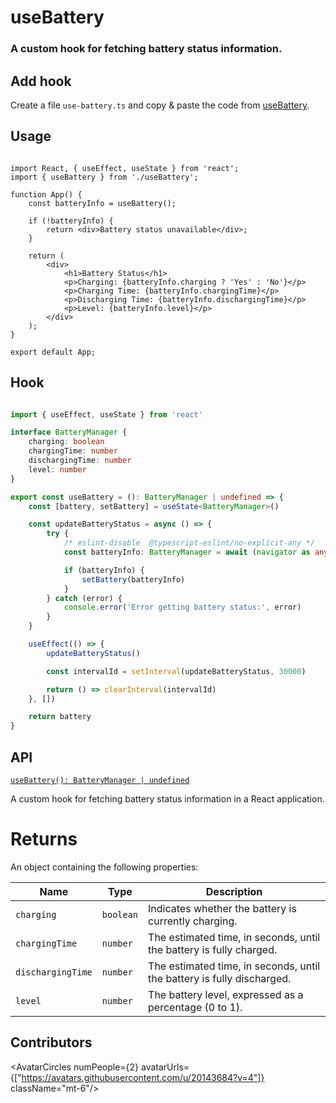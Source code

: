 
# useBattery

<h3 className="mt-4 text-xl font-normal text-gray-400">A custom hook for fetching battery status information.</h3>

## Add hook

Create a file `use-battery.ts` and copy & paste the code from [useBattery](/hooks/use-battery#hook).

## Usage

```tsx {3,6}

import React, { useEffect, useState } from 'react';
import { useBattery } from './useBattery';

function App() {
    const batteryInfo = useBattery();

    if (!batteryInfo) {
        return <div>Battery status unavailable</div>;
    }

    return (
        <div>
            <h1>Battery Status</h1>
            <p>Charging: {batteryInfo.charging ? 'Yes' : 'No'}</p>
            <p>Charging Time: {batteryInfo.chargingTime}</p>
            <p>Discharging Time: {batteryInfo.dischargingTime}</p>
            <p>Level: {batteryInfo.level}</p>
        </div>
    );
}

export default App;

```

## Hook

```ts

import { useEffect, useState } from 'react'

interface BatteryManager {
    charging: boolean
    chargingTime: number
    dischargingTime: number
    level: number
}

export const useBattery = (): BatteryManager | undefined => {
    const [battery, setBattery] = useState<BatteryManager>()

    const updateBatteryStatus = async () => {
        try {
            /* eslint-disable  @typescript-eslint/no-explicit-any */
            const batteryInfo: BatteryManager = await (navigator as any).getBattery()

            if (batteryInfo) {
                setBattery(batteryInfo)
            }
        } catch (error) {
            console.error('Error getting battery status:', error)
        }
    }

    useEffect(() => {
        updateBatteryStatus()

        const intervalId = setInterval(updateBatteryStatus, 30000)

        return () => clearInterval(intervalId)
    }, [])

    return battery
}

```
## API

[`useBattery(): BatteryManager | undefined`](/hooks/use-battery#hook)

A custom hook for fetching battery status information in a React application.

 <h1 className='text-xl font-medium mt-6'>Returns</h1>

An object containing the following properties:

| Name             | Type      | Description                                                             |
| ---------------- | --------- | ----------------------------------------------------------------------- |
| `charging`       | `boolean` | Indicates whether the battery is currently charging.                   |
| `chargingTime`   | `number`  | The estimated time, in seconds, until the battery is fully charged.    |
| `dischargingTime`| `number`  | The estimated time, in seconds, until the battery is fully discharged. |
| `level`          | `number`  | The battery level, expressed as a percentage (0 to 1).                 |


## Contributors

<AvatarCircles numPeople={2} avatarUrls={["https://avatars.githubusercontent.com/u/20143684?v=4"]}  className="mt-6"/>